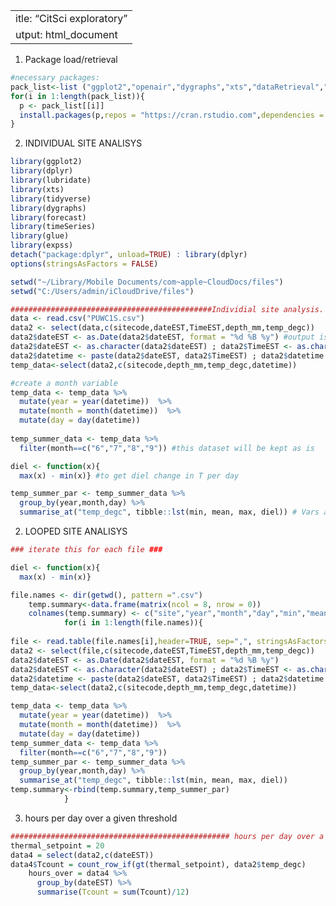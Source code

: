  ---
title: "CitSci exploratory"
output: html_document
---

1) Package load/retrieval
```r
#necessary packages: 
pack_list<-list ("ggplot2","openair","dygraphs","xts","dataRetrieval","dplyr","forecast","lubridate", "expss")
for(i in 1:length(pack_list)){
  p <- pack_list[[i]]
  install.packages(p,repos = "https://cran.rstudio.com",dependencies = TRUE)
}
```


2) INDIVIDUAL SITE ANALISYS
```r
library(ggplot2)
library(dplyr)  
library(lubridate)
library(xts)
library(tidyverse)
library(dygraphs)
library(forecast)
library(timeSeries)
library(glue)
library(expss)
detach("package:dplyr", unload=TRUE) : library(dplyr)
options(stringsAsFactors = FALSE)

setwd("~/Library/Mobile Documents/com~apple~CloudDocs/files")
setwd("C:/Users/admin/iCloudDrive/files")

#############################################Individial site analysis. Input specs first and check output_lists for results
data <- read.csv("PUWC1S.csv")
data2 <- select(data,c(sitecode,dateEST,TimeEST,depth_mm,temp_degc))
data2$dateEST <- as.Date(data2$dateEST, format = "%d %B %y") #output is YYYY-mm-dd
data2$dateEST <- as.character(data2$dateEST) ; data2$TimeEST <- as.character(data2$TimeEST)
data2$datetime <- paste(data2$dateEST, data2$TimeEST) ; data2$datetime <- ymd_hm(data2$datetime)
temp_data<-select(data2,c(sitecode,depth_mm,temp_degc,datetime))

#create a month variable
temp_data <- temp_data %>%
  mutate(year = year(datetime))  %>%
  mutate(month = month(datetime))  %>%
  mutate(day = day(datetime))
 
temp_summer_data <- temp_data %>%
  filter(month==c("6","7","8","9")) #this dataset will be kept as is    #######    temp_summer_data

diel <- function(x){
  max(x) - min(x)} #to get diel change in T per day

temp_summer_par <- temp_summer_data %>%
  group_by(year,month,day) %>%
  summarise_at("temp_degc", tibble::lst(min, mean, max, diel)) # Vars are Auto named with `tibble::lst()`

```

2) LOOPED SITE ANALISYS
```r
### iterate this for each file ###

diel <- function(x){
  max(x) - min(x)} 

file.names <- dir(getwd(), pattern =".csv")
    temp.summary<-data.frame(matrix(ncol = 8, nrow = 0)) 
    colnames(temp.summary) <- c("site","year","month","day","min","mean","max","diel")
            for(i in 1:length(file.names)){
              
file <- read.table(file.names[i],header=TRUE, sep=",", stringsAsFactors=TRUE)
data2 <- select(file,c(sitecode,dateEST,TimeEST,depth_mm,temp_degc))
data2$dateEST <- as.Date(data2$dateEST, format = "%d %B %y")
data2$dateEST <- as.character(data2$dateEST) ; data2$TimeEST <- as.character(data2$TimeEST)
data2$datetime <- paste(data2$dateEST, data2$TimeEST) ; data2$datetime <- ymd_hm(data2$datetime)
temp_data<-select(data2,c(sitecode,depth_mm,temp_degc,datetime))

temp_data <- temp_data %>%
  mutate(year = year(datetime))  %>%
  mutate(month = month(datetime))  %>%
  mutate(day = day(datetime))
temp_summer_data <- temp_data %>%
  filter(month==c("6","7","8","9")) 
temp_summer_par <- temp_summer_data %>%
  group_by(year,month,day) %>%
  summarise_at("temp_degc", tibble::lst(min, mean, max, diel)) 
temp.summary<-rbind(temp.summary,temp_summer_par)
            }

```    
    
3) hours per day over a given threshold   
```r
################################################# hours per day over a given threshold
thermal_setpoint = 20
data4 = select(data2,c(dateEST))
data4$Tcount = count_row_if(gt(thermal_setpoint), data2$temp_degc)
    hours_over = data4 %>% 
      group_by(dateEST) %>%
      summarise(Tcount = sum(Tcount)/12)
```



